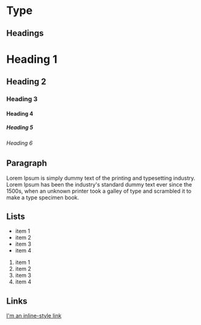# Type

## Headings

# Heading 1
## Heading 2
### Heading 3
#### Heading 4
##### Heading 5
###### Heading 6


## Paragraph

Lorem Ipsum is simply dummy text of the printing and typesetting industry. Lorem Ipsum has been the industry's standard dummy text ever since the 1500s, when an unknown printer took a galley of type and scrambled it to make a type specimen book.

## Lists

- item 1
- item 2
- item 3
- item 4

1. item 1
2. item 2
3. item 3
4. item 4

## Links

[I'm an inline-style link](#hello)

